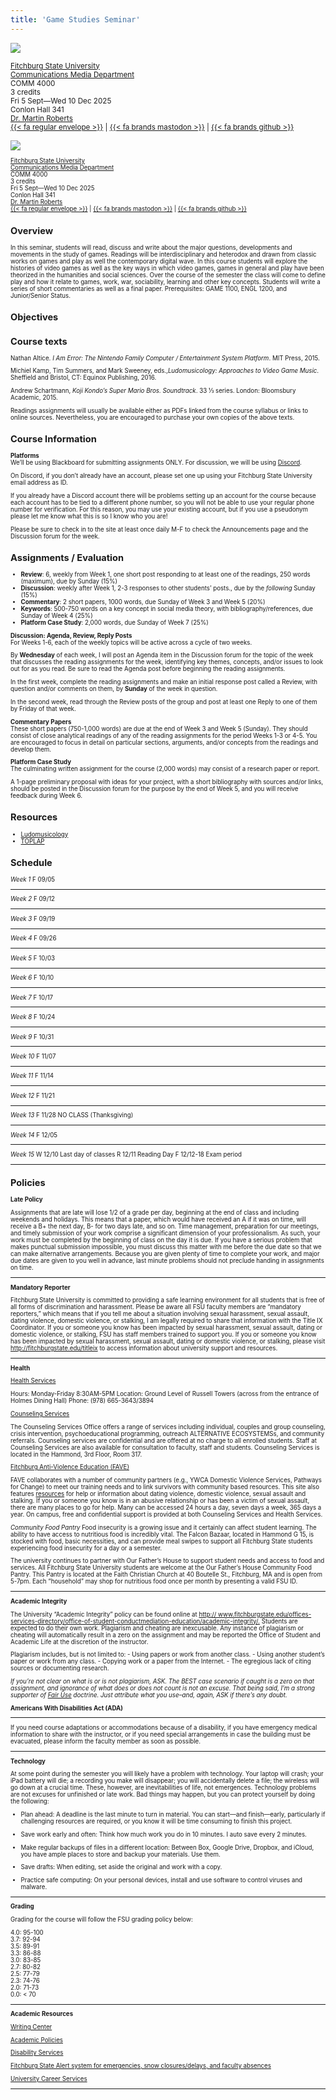 ```yaml
---
title: 'Game Studies Seminar'
---
```


:::: {.content-visible when-format="html"}
::: {layout="[[50, 50]]"}
![](img/polyducks.gif)

<small>[Fitchburg State University](https://fitchburgstate.edu)\
[Communications Media Department](https://www.fitchburgstate.edu/academics/academic-schools/school-arts-and-sciences/communications-media-department)\
COMM 4000\
3 credits\
Fri 5 Sept---Wed 10 Dec 2025\
Conlon Hall 341\
[Dr. Martin Roberts](https://mroberts1.github.io)\
<!-- [Syllabus](https://mroberts1.github.io/fsu-game-studies-fa25)\ --> <!-- [GitHub](https://github.com/mroberts1/fsu-game-studies-fa25)</small>\ --> [{{< fa regular envelope >}}](mailto:mailto:mrober40@fitchburgstate.edu) \| [{{< fa brands mastodon >}}](https://merveilles.town/@dokoissho) \| [{{< fa brands github >}}](https://github.com/mroberts1/)\
<!-- [Discord](https://discord.gg/DNfUzQdP)\ --> <!-- [YouTube](https://youtube.com/playlist?list=PLx7AcHafElRjqnn6tRYbIEH517L20tt91&si=PwYfFjJ38arD1SUY)</small> -->
:::
::::

:::: {.content-visible when-format="pdf"}
::: {layout="[[48, -4, 48]]"}
[![](img/polyducks.png){fig-alt="Shibuya Crossing Walkabout, by UK digital artist Ben Jones, aka Polyducks"}](http://polyducks.co.uk/)

<small>[Fitchburg State University](https://fitchburgstate.edu)\
[Communications Media Department](https://www.fitchburgstate.edu/academics/academic-schools/school-arts-and-sciences/communications-media-department)\
COMM 4000\
3 credits\
Fri 5 Sept---Wed 10 Dec 2025\
Conlon Hall 341\
[Dr. Martin Roberts](https://mroberts1.github.io)\
<!-- [Syllabus](https://mroberts1.github.io/fsu-game-studies-fa25)\ --> <!-- [GitHub](https://github.com/mroberts1/fsu-game-studies-fa25)</small>\ --> [{{< fa regular envelope >}}](mailto:mailto:mrober40@fitchburgstate.edu) \| [{{< fa brands mastodon >}}](https://merveilles.town/@dokoissho) \| [{{< fa brands github >}}](https://github.com/mroberts1/)\
:::
::::

## Overview

In this seminar, students will read, discuss and write about the major questions, developments and movements in the study of games. Readings will be interdisciplinary and heterodox and drawn from classic works on games and play as well the contemporary digital wave. In this course students will explore the histories of video games as well as the key ways in which video games, games in general and play have been theorized in the humanities and social sciences. Over the course of the semester the class will come to define play and how it relate to games, work, war, sociability, learning and other key concepts. Students will write a series of short commentaries as well as a final paper. Prerequisites: GAME 1100, ENGL 1200, and Junior/Senior Status.

## Objectives

## Course texts

Nathan Altice. *I Am Error: The Nintendo Family Computer / Entertainment System Platform*. MIT Press, 2015.

Michiel Kamp, Tim Summers, and Mark Sweeney, eds.,*Ludomusicology: Approaches to Video Game Music*. Sheffield and Bristol, CT: Equinox Publishing, 2016.

Andrew Schartmann, *Koji Kondo’s Super Mario Bros. Soundtrack*. 33 ⅓ series. London: Bloomsbury Academic, 2015.

Readings assignments will usually be available either as PDFs linked from the course syllabus or links to online sources. Nevertheless, you are encouraged to purchase your own copies of the above texts.

## Course Information

**Platforms**\
We'll be using Blackboard for submitting assignments ONLY. For discussion, we will be using [Discord](https://discord.gg/GUSz99EP).

On Discord, if you don't already have an account, please set one up using your Fitchburg State University email address as ID.

If you already have a Discord account there will be problems setting up an account for the course because each account has to be tied to a different phone number, so you will not be able to use your regular phone number for verification. For this reason, you may use your existing account, but if you use a pseudonym please let me know what this is so I know who you are!

Please be sure to check in to the site at least once daily M-F to check the Announcements page and the Discussion forum for the week.

## Assignments / Evaluation

-   **Review**: 6, weekly from Week 1, one short post responding to at least one of the readings, 250 words (maximum), due by Sunday (15%)\
-   **Discussion**: weekly after Week 1, 2-3 responses to other students' posts., due by the *following* Sunday (15%)\
-   **Commentary**: 2 short papers, 1000 words, due Sunday of Week 3 and Week 5 (20%)\
-   **Keywords**: 500-750 words on a key concept in social media theory, with bibliography/references, due Sunday of Week 4 (25%)\
-   **Platform Case Study**: 2,000 words, due Sunday of Week 7 (25%)

**Discussion: Agenda, Review, Reply Posts**\
For Weeks 1-6, each of the weekly topics will be active across a cycle of two weeks.

By **Wednesday** of each week, I will post an Agenda item in the Discussion forum for the topic of the week that discusses the reading assignments for the week, identifying key themes, concepts, and/or issues to look out for as you read. Be sure to read the Agenda post before beginning the reading assignments.

In the first week, complete the reading assignments and make an initial response post called a Review, with question and/or comments on them, by **Sunday** of the week in question.

In the second week, read through the Review posts of the group and post at least one Reply to one of them by Friday of that week.

**Commentary Papers**\
These short papers (750-1,000 words) are due at the end of Week 3 and Week 5 (Sunday). They should consist of close analytical readings of any of the reading assignments for the period Weeks 1-3 or 4-5. You are encouraged to focus in detail on particular sections, arguments, and/or concepts from the readings and develop them.

**Platform Case Study**\
The culminating written assignment for the course (2,000 words) may consist of a research paper or report.

A 1-page preliminary proposal with ideas for your project, with a short bibliography with sources and/or links, should be posted in the Discussion forum for the purpose by the end of Week 5, and you will receive feedback during Week 6.

## Resources

- [Ludomusicology](https://www.ludomusicology.org/)\
- [TOPLAP](https://blog.toplap.org/)
<!-- - [Jahtari](https://jahtari.org/) -->

## Schedule

*Week 1* F 09/05

------------------------------------------------------------------------

*Week 2* F 09/12

------------------------------------------------------------------------

*Week 3* F 09/19

------------------------------------------------------------------------

*Week 4* F 09/26

------------------------------------------------------------------------

*Week 5* F 10/03

------------------------------------------------------------------------

*Week 6* F 10/10

------------------------------------------------------------------------

*Week 7* F 10/17

------------------------------------------------------------------------

*Week 8* F 10/24

------------------------------------------------------------------------

*Week 9* F 10/31

------------------------------------------------------------------------

*Week 10* F 11/07

------------------------------------------------------------------------

*Week 11* F 11/14

------------------------------------------------------------------------

*Week 12* F 11/21

------------------------------------------------------------------------

*Week 13* F 11/28 NO CLASS (Thanksgiving)

------------------------------------------------------------------------

*Week 14* F 12/05

------------------------------------------------------------------------

*Week 15* W 12/10 Last day of classes R 12/11 Reading Day F 12/12-18 Exam period

------------------------------------------------------------------------

## Policies

**Late Policy**

Assignments that are late will lose 1/2 of a grade per day, beginning at the end of class and including weekends and holidays. This means that a paper, which would have received an A if it was on time, will receive a B+ the next day, B- for two days late, and so on. Time management, preparation for our meetings, and timely submission of your work comprise a significant dimension of your professionalism. As such, your work must be completed by the beginning of class on the day it is due. If you have a serious problem that makes punctual submission impossible, you must discuss this matter with me before the due date so that we can make alternative arrangements. Because you are given plenty of time to complete your work, and major due dates are given to you well in advance, last minute problems should not preclude handing in assignments on time.

------------------------------------------------------------------------

**Mandatory Reporter**

Fitchburg State University is committed to providing a safe learning environment for all students that is free of all forms of discrimination and harassment. Please be aware all FSU faculty members are "mandatory reporters," which means that if you tell me about a situation involving sexual harassment, sexual assault, dating violence, domestic violence, or stalking, I am legally required to share that information with the Title IX Coordinator. If you or someone you know has been impacted by sexual harassment, sexual assault, dating or domestic violence, or stalking, FSU has staff members trained to support you. If you or someone you know has been impacted by sexual harassment, sexual assault, dating or domestic violence, or stalking, please visit <http://fitchburgstate.edu/titleix> to access information about university support and resources.

------------------------------------------------------------------------

**Health**

[Health Services](http://www.google.com/url?q=http%3A%2F%2Fwww.fitchburgstate.edu%2Foffices-services-directory%2Fhealth-services%2F&sa=D&sntz=1&usg=AFQjCNEw5V0i0hL5DVO5b43gejNNaAt4ig)

Hours: Monday-Friday 8:30AM-5PM Location: Ground Level of Russell Towers (across from the entrance of Holmes Dining Hall) Phone: (978) 665-3643/3894

[Counseling Services](http://www.google.com/url?q=http%3A%2F%2Fwww.fitchburgstate.edu%2Foffices-services-directory%2Fcounseling-services%2F&sa=D&sntz=1&usg=AFQjCNEYiS4EmSvWerpp2bKr5lTpouPuqQ)

The Counseling Services Office offers a range of services including individual, couples and group counseling, crisis intervention, psychoeducational programming, outreach ALTERNATIVE ECOSYSTEMSs, and community referrals. Counseling services are confidential and are offered at no charge to all enrolled students. Staff at Counseling Services are also available for consultation to faculty, staff and students. Counseling Services is located in the Hammond, 3rd Floor, Room 317.

[Fitchburg Anti-Violence Education (FAVE)](http://www.google.com/url?q=http%3A%2F%2Fwww.fitchburgstate.edu%2Foffices-services-directory%2Ffitchburg-anti-violence-education%2F&sa=D&sntz=1&usg=AFQjCNFi5qy-wunMxX-hoWbA9YwT8aa4Ig)

FAVE collaborates with a number of community partners (e.g., YWCA Domestic Violence Services, Pathways for Change) to meet our training needs and to link survivors with community based resources. This site also features [resources](http://www.google.com/url?q=http%3A%2F%2Fwww.fitchburgstate.edu%2Foffices-services-directory%2Ffitchburg-anti-violence-education%2Ffitchburg-anti-violence-education-resources%2F&sa=D&sntz=1&usg=AFQjCNF9KZ2O1AvPMLJTHdNg1DfmYYtgog) for help or information about dating violence, domestic violence, sexual assault and stalking. If you or someone you know is in an abusive relationship or has been a victim of sexual assault, there are many places to go for help. Many can be accessed 24 hours a day, seven days a week, 365 days a year. On campus, free and confidential support is provided at both Counseling Services and Health Services.

*Community Food Pantry* Food insecurity is a growing issue and it certainly can affect student learning. The ability to have access to nutritious food is incredibly vital. The Falcon Bazaar, located in Hammond G 15, is stocked with food, basic necessities, and can provide meal swipes to support all Fitchburg State students experiencing food insecurity for a day or a semester.

The university continues to partner with Our Father's House to support student needs and access to food and services. All Fitchburg State University students are welcome at the Our Father's House Community Food Pantry. This Pantry is located at the Faith Christian Church at 40 Boutelle St., Fitchburg, MA and is open from 5-7pm. Each "household" may shop for nutritious food once per month by presenting a valid FSU ID.

------------------------------------------------------------------------

**Academic Integrity**

The University "Academic Integrity" policy can be found online at [http:// www.fitchburgstate.edu/offices-services-directory/office-of-student-conductmediation-education/academic-integrity/.](http://www.fitchburgstate.edu/offices-services-directory/office-of-student-conduct-mediation-education/academic-integrity/) Students are expected to do their own work. Plagiarism and cheating are inexcusable. Any instance of plagiarism or cheating will automatically result in a zero on the assignment and may be reported the Office of Student and Academic Life at the discretion of the instructor.

Plagiarism includes, but is not limited to: - Using papers or work from another class. - Using another student's paper or work from any class. - Copying work or a paper from the Internet. - The egregious lack of citing sources or documenting research.

*If you're not clear on what is or is not plagiarism, ASK. The BEST case scenario if caught is a zero on that assignment, and ignorance of what does or does not count is not an excuse. That being said, I'm a strong supporter of* [*Fair Use*](https://en.wikipedia.org/wiki/Fair_Use) *doctrine. Just attribute what you use--and, again, ASK if there's any doubt.*

**Americans With Disabilities Act (ADA)**

------------------------------------------------------------------------

If you need course adaptations or accommodations because of a disability, if you have emergency medical information to share with the instructor, or if you need special arrangements in case the building must be evacuated, please inform the faculty member as soon as possible.

------------------------------------------------------------------------

**Technology**

At some point during the semester you will likely have a problem with technology. Your laptop will crash; your iPad battery will die; a recording you make will disappear; you will accidentally delete a file; the wireless will go down at a crucial time. These, however, are inevitabilities of life, not emergences. Technology problems are not excuses for unfinished or late work. Bad things may happen, but you can protect yourself by doing the following:

-   Plan ahead: A deadline is the last minute to turn in material. You can start---and finish---early, particularly if challenging resources are required, or you know it will be time consuming to finish this project.

-   Save work early and often: Think how much work you do in 10 minutes. I auto save every 2 minutes.

-   Make regular backups of files in a different location: Between Box, Google Drive, Dropbox, and iCloud, you have ample places to store and backup your materials. Use them.

-   Save drafts: When editing, set aside the original and work with a copy.

-   Practice safe computing: On your personal devices, install and use software to control viruses and malware.

------------------------------------------------------------------------

**Grading**

Grading for the course will follow the FSU grading policy below:

4.0: 95-100\
3.7: 92-94\
3.5: 89-91\
3.3: 86-88\
3.0: 83-85\
2.7: 80-82\
2.5: 77-79\
2.3: 74-76\
2.0: 71-73\
0.0: \< 70

------------------------------------------------------------------------

**Academic Resources**

[Writing Center](http://www.fitchburgstate.edu/offices-services-directory/tutor-center/writing-help/)

[Academic Policies](http://catalog.fitchburgstate.edu/content.php?catoid=13&navoid=851)

[Disability Services](http://www.fitchburgstate.edu/offices-services-directory/disability-services/)

[Fitchburg State Alert system for emergencies, snow closures/delays, and faculty absences](https://www.getrave.com/login/fitchburgstate/)

[University Career Services](http://www.fitchburgstate.edu/offices-services-directory/career-counseling-and-advising/careerservices/)

------------------------------------------------------------------------
